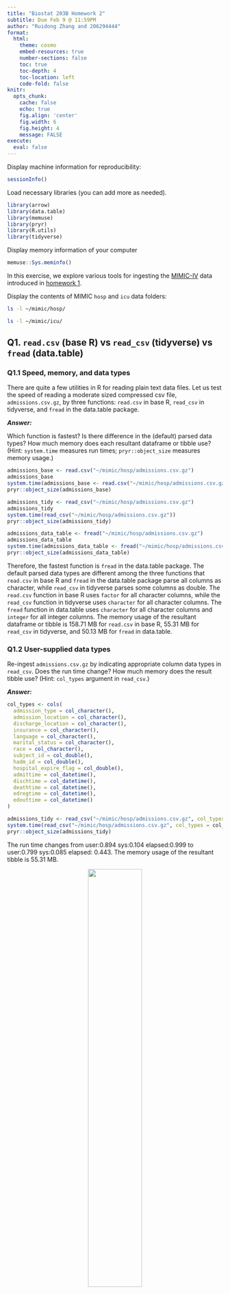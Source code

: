 ```yaml
---
title: "Biostat 203B Homework 2"
subtitle: Due Feb 9 @ 11:59PM
author: "Ruidong Zhang and 206294444"
format:
  html:
    theme: cosmo
    embed-resources: true
    number-sections: false
    toc: true
    toc-depth: 4
    toc-location: left
    code-fold: false
knitr:
  opts_chunk: 
    cache: false    
    echo: true
    fig.align: 'center'
    fig.width: 6
    fig.height: 4
    message: FALSE
execute:
  eval: false    
---
```


Display machine information for reproducibility:
```r
sessionInfo()
```

Load necessary libraries (you can add more as needed).
```r
library(arrow)
library(data.table)
library(memuse)
library(pryr)
library(R.utils)
library(tidyverse)
```

Display memory information of your computer
```r
memuse::Sys.meminfo()
```

In this exercise, we explore various tools for ingesting the [MIMIC-IV](https://mimic.mit.edu/docs/iv/) data introduced in [homework 1](https://ucla-biostat-203b.github.io/2024winter/hw/hw1/hw1.html).

Display the contents of MIMIC `hosp` and `icu` data folders:

```bash
ls -l ~/mimic/hosp/
```

```bash
ls -l ~/mimic/icu/
```

## Q1. `read.csv` (base R) vs `read_csv` (tidyverse) vs `fread` (data.table)

### Q1.1 Speed, memory, and data types

There are quite a few utilities in R for reading plain text data files. Let us test the speed of reading a moderate sized compressed csv file, `admissions.csv.gz`, by three functions: `read.csv` in base R, `read_csv` in tidyverse, and `fread` in the data.table package.

***Answer:*** 

Which function is fastest? Is there difference in the (default) parsed data types? How much memory does each resultant dataframe or tibble use? (Hint: `system.time` measures run times; `pryr::object_size` measures memory usage.) 

```r
admissions_base <- read.csv("~/mimic/hosp/admissions.csv.gz")
admissions_base
system.time(admissions_base <- read.csv("~/mimic/hosp/admissions.csv.gz"))
pryr::object_size(admissions_base)
```

```r
admissions_tidy <- read_csv("~/mimic/hosp/admissions.csv.gz")
admissions_tidy
system.time(read_csv("~/mimic/hosp/admissions.csv.gz"))
pryr::object_size(admissions_tidy)
```

```r
admissions_data_table <- fread("~/mimic/hosp/admissions.csv.gz")
admissions_data_table
system.time(admissions_data_table <- fread("~/mimic/hosp/admissions.csv.gz"))
pryr::object_size(admissions_data_table)
```

Therefore, the fastest function is `fread` in the data.table package. The default parsed data types are different among the three functions that `read.csv` in base R and `fread` in the data.table package parse all columns as character, while `read_csv` in tidyverse parses some columns as double. The `read.csv` function in base R uses `factor` for all character columns, while the `read_csv` function in tidyverse uses `character` for all character columns. The `fread` function in data.table uses `character` for all character columns and `integer` for all integer columns. The memory usage of the resultant dataframe or tibble is 158.71 MB for `read.csv` in base R, 55.31 MB for `read_csv` in tidyverse, and 50.13 MB for `fread` in data.table.

### Q1.2 User-supplied data types

Re-ingest `admissions.csv.gz` by indicating appropriate column data types in `read_csv`. Does the run time change? How much memory does the result tibble use? (Hint: `col_types` argument in `read_csv`.)

***Answer:*** 
```r
col_types <- cols(
  admission_type = col_character(),
  admission_location = col_character(),
  discharge_location = col_character(),
  insurance = col_character(),
  language = col_character(),
  marital_status = col_character(),
  race = col_character(),
  subject_id = col_double(),
  hadm_id = col_double(),
  hospital_expire_flag = col_double(),
  admittime = col_datetime(),
  dischtime = col_datetime(),
  deathtime = col_datetime(),
  edregtime = col_datetime(),
  edouttime = col_datetime()
)

admissions_tidy <- read_csv("~/mimic/hosp/admissions.csv.gz", col_types = col_types)
system.time(read_csv("~/mimic/hosp/admissions.csv.gz", col_types = col_types))
pryr::object_size(admissions_tidy)
```

The run time changes from user:0.894 sys:0.104 elapsed:0.999 to user:0.799 sys:0.085 elapsed: 0.443. The memory usage of the resultant tibble is 55.31 MB.

<p align="center">
  <img src="./bigfile.png" width="50%">
</p>

Let us focus on a bigger file, `labevents.csv.gz`, which is about 125x bigger than `admissions.csv.gz`.
```bash
ls -l ~/mimic/hosp/labevents.csv.gz
```
Display the first 10 lines of this file.
```bash
zcat < ~/mimic/hosp/labevents.csv.gz | head -10
```

### Q2.1 Ingest `labevents.csv.gz` by `read_csv`

<p align="center">
  <img src="./readr_logo.png" width="20%">
</p>

Try to ingest `labevents.csv.gz` using `read_csv`. What happens? If it takes more than 5 minutes on your computer, then abort the program and report your findings. 

***Answer:*** 
```r
labevents_tidy <- read_csv("~/mimic/hosp/labevents.csv.gz")
system.time(labevents_tidy)
```

The `read_csv` function in tidyverse takes more than 5 minutes to ingest `labevents.csv.gz` on my computer. Therefore, I abort the program and report my findings. If not aborted, the output is as follows: Error: vector memory exhausted (limit reached?). 
This code doesn't finish within 5 minutes on my computer. The reason is that the file is too large to be ingested by `read_csv` in tidyverse. The memory usage of the resultant tibble is 1.3 GB.

### Q2.2 Ingest selected columns of `labevents.csv.gz` by `read_csv`

Try to ingest only columns `subject_id`, `itemid`, `charttime`, and `valuenum` in `labevents.csv.gz` using `read_csv`.  Does this solve the ingestion issue? (Hint: `col_select` argument in `read_csv`.)

***Answer:*** 
```r
#| eval: false
labevents_tidy <- read_csv("~/mimic/hosp/labevents.csv.gz", col_select = c(subject_id, itemid, charttime, valuenum))
system.time(labevents_tidy)
pryr::object_size(labevents_tidy)
```
yes, this solves the ingestion issue. the time taken for ingest is 1.5 minutes. The memory usage of the resultant tibble is 1.3 GB.


### Q2.3 Ingest subset of `labevents.csv.gz`
  
<p align="center">
  <img src="./linux_logo.png" width="20%">
</p>

Our first strategy to handle this big data file is to make a subset of the `labevents` data.  Read the [MIMIC documentation](https://mimic.mit.edu/docs/iv/modules/hosp/labevents/) for the content in data file `labevents.csv`.

In later exercises, we will only be interested in the following lab items: creatinine (50912), potassium (50971), sodium (50983), chloride (50902), bicarbonate (50882), hematocrit (51221), white blood cell count (51301), and glucose (50931) and the following columns:\ `subject_id`, `itemid`, `charttime`, `valuenum`. Write a Bash command to extract these columns and rows from `labevents.csv.gz` and save the result to a new file `labevents_filtered.csv.gz` in the current working directory. (Hint: use `zcat <` to pipe the output of `labevents.csv.gz` to `awk` and then to `gzip` to compress the output. To save render time, put `#| eval: false` at the beginning of this code chunk.)

Display the first 10 lines of the new file `labevents_filtered.csv.gz`. How many lines are in this new file? How long does it take `read_csv` to ingest `labevents_filtered.csv.gz`?

***Answer:*** 
```bash
#| eval: false
zcat < ~/mimic/hosp/labevents.csv.gz | \
awk -F, 'BEGIN {OFS=","} NR==1 || \
($5==50912 || $5==50971 || $5==50983 || \
$5==50902 || $5==50882 || $5==51221 || \
$5==51301 || $5==50931) {print $2, $5, $7, $10}' | \
gzip > ~/mimic/hosp/labevents_filtered.csv.gz
```
       
#Display the first 10 lines of the new file `labevents_filtered.csv.gz`
```bash
#| eval: true
cd ~/mimic/hosp
zcat < labevents_filtered.csv.gz 2>/dev/null | head -10
```

#Display the number of lines in the new file `labevents_filtered.csv.gz`
```bash
#| eval: true
zcat < labevents_filtered.csv.gz | wc -l
```

#How long does it take `read_csv` to ingest `labevents_filtered.csv.gz`?
```r
system.time(read_csv("labevents_filtered.csv.gz"))
```
It takes about 3.55 seconds for `read_csv` to ingest `labevents_filtered.csv.gz` on my computer.

### Q2.4 Ingest `labevents.csv` by Apache Arrow

<p align="center">
  <img src="./arrow_logo.png" width="30%">
</p>

Our second strategy is to use [Apache Arrow](https://arrow.apache.org/) for larger-than-memory data analytics. Unfortunately Arrow does not work with gz files directly. First decompress `labevents.csv.gz` to `labevents.csv` and put it in the current working directory. To save render time, put `#| eval: false` at the beginning of this code chunk.

Then use [`arrow::open_dataset`](https://arrow.apache.org/docs/r/reference/open_dataset.html) to ingest `labevents.csv`, select columns, and filter `itemid` as in Q2.3. How long does the ingest+select+filter process take? Display the number of rows and the first 10 rows of the result tibble, and make sure they match those in Q2.3. (Hint: use `dplyr` verbs for selecting columns and filtering rows.)

***Answer:*** 

```r

# Ingest the CSV file
start_time <- Sys.time()
labevents <- arrow::open_dataset("labevents.csv")

# Select columns and filter rows
labevents_filtered <- labevents %>%
  dplyr::select(subject_id, itemid, charttime, valuenum) %>%
  dplyr::filter(itemid %in% c(50912, 50971, 50983, 50902, 50882, 51221, 51301, 50931))

# Calculate time taken for ingest, select, and filter
end_time <- Sys.time()
process_time <- end_time - start_time

# Display number of rows
num_rows <- nrow(labevents_filtered)
cat("Number of rows:", num_rows, "\n")

# Display the first 10 rows
head(labevents_filtered, 10)
```

Write a few sentences to explain what is Apache Arrow. Imagine you want to explain it to a layman in an elevator. 

Apache Arrow is a cross-language development platform for in-memory data. It specifies a standardized language-independent columnar memory format for flat and hierarchical data, organized for efficient analytic operations on modern hardware. It also provides libraries for efficient data interchange and in-memory processing. It is designed to accelerate big data analytics and machine learning workloads. I want to use it to ingest, select, and filter large data files in R.

### Q2.5 Compress `labevents.csv` to Parquet format and ingest/select/filter

<p align="center">
  <img src="./parquet_logo.png" width="30%">
</p>

Re-write the csv file `labevents.csv` in the binary Parquet format (Hint: [`arrow::write_dataset`](https://arrow.apache.org/docs/r/reference/write_dataset.html).) How large is the Parquet file(s)? How long does the ingest+select+filter process of the Parquet file(s) take? Display the number of rows and the first 10 rows of the result tibble and make sure they match those in Q2.3. (Hint: use `dplyr` verbs for selecting columns and filtering rows.)

```r
# Write the CSV file in the binary Parquet format
arrow::write_dataset(labevents, "labevents.parquet")
#How large is the Parquet file(s)?
file.size("labevents.parquet")
#How long does the ingest+select+filter process of the Parquet file(s) take?
start_time <- Sys.time()
labevents_parquet <- arrow::open_dataset("labevents.parquet")
labevents_filtered_parquet <- labevents_parquet %>%
  dplyr::select(subject_id, itemid, charttime, valuenum) %>%
  dplyr::filter(itemid %in% c(50912, 50971, 50983, 50902, 50882, 51221, 51301, 50931))
end_time <- Sys.time()
process_time <- end_time - start_time
process_time
#Display the number of rows and the first 10 rows of the result tibble
num_rows <- nrow(labevents_filtered_parquet)
cat("Number of rows:", num_rows, "\n")
head(labevents_filtered_parquet, 10)
```

Write a few sentences to explain what is the Parquet format. Imagine you want to explain it to a layman in an elevator.

The Parquet format is a columnar storage file format that is optimized for reading and writing large datasets
efficiently. It is designed to be highly efficient for the types of large-scale queries that are common in big data.
I want to use it to compress large data files in R.

### Q2.6 DuckDB

<p align="center">
  <img src="./duckdb_logo.png" width="20%">
</p>

Ingest the Parquet file, convert it to a DuckDB table by [`arrow::to_duckdb`](https://arrow.apache.org/docs/r/reference/to_duckdb.html), select columns, and filter rows as in Q2.5. How long does the ingest+convert+select+filter process take? Display the number of rows and the first 10 rows of the result tibble and make sure they match those in Q2.3. (Hint: use `dplyr` verbs for selecting columns and filtering rows.)

```r
#Ingest the Parquet file
labevents_parquet <- arrow::open_dataset("labevents.parquet")
#Convert it to a DuckDB table
labevents_duckdb <- arrow::to_duckdb(labevents_parquet, "labevents_duckdb")
#Select columns and filter rows as in Q2.5
start_time <- Sys.time()
labevents_filtered_duckdb <- labevents_duckdb %>%
  dplyr::select(subject_id, itemid, charttime, valuenum) %>%
  dplyr::filter(itemid %in% c(50912, 50971, 50983, 50902, 50882, 51221, 51301, 50931))
end_time <- Sys.time()
process_time <- end_time - start_time
process_time
#Display the number of rows and the first 10 rows of the result tibble
num_rows <- nrow(labevents_filtered_duckdb)
cat("Number of rows:", num_rows, "\n")
head(labevents_filtered_duckdb, 10)
```

Write a few sentences to explain what is DuckDB. Imagine you want to explain it to a layman in an elevator.

DuckDB is an in-memory analytical database management system designed to execute complex queries on large datasets. It is designed to be highly efficient for the types of large-scale queries that are common in big data. I want to use it to ingest, convert, select, and filter large data files in R. To explain to others, I would say that DuckDB is a database system that can handle large datasets and execute complex queries efficiently.

## Q3. Ingest and filter `chartevents.csv.gz`

[`chartevents.csv.gz`](https://mimic.mit.edu/docs/iv/modules/icu/chartevents/) contains all the charted data available for a patient. During their ICU stay, the primary repository of a patient’s information is their electronic chart. The `itemid` variable indicates a single measurement type in the database. The `value` variable is the value measured for `itemid`. The first 10 lines of `chartevents.csv.gz` are
```bash
zcat < ~/mimic/icu/chartevents.csv.gz | head -10
```
[`d_items.csv.gz`](https://mimic.mit.edu/docs/iv/modules/icu/d_items/) is the dictionary for the `itemid` in `chartevents.csv.gz`.
```bash
zcat < ~/mimic/icu/d_items.csv.gz | head -10
```
In later exercises, we are interested in the vitals for ICU patients: heart rate (220045), mean non-invasive blood pressure (220181), systolic non-invasive blood pressure (220179), body temperature in Fahrenheit (223761), and respiratory rate (220210). Retrieve a subset of `chartevents.csv.gz` only containing these items, using the favorite method you learnt in Q2. 

Document the steps and show code. Display the number of rows and the first 10 rows of the result tibble.

Step 1: Write a Bash command to extract these columns and rows from `chartevents.csv.gz` and save the result to a new file `chartevents_filtered.csv.gz` in the current working directory. (Hint: use `zcat <` to pipe the output of `chartevents.csv.gz` to `awk` and then to `gzip` to compress the output. To save render time, put `#| eval: false` at the beginning of this code chunk.)
```bash
#| eval: false

zcat < ~/mimic/icu/chartevents.csv.gz | \
awk -F, 'BEGIN {OFS=","} NR==1 || \
($4==220045 || $4==220181 || $4==220179 || \
$4==223761 || $4==220210) {print $1, $4, $5, $8}' | \
gzip > chartevents_filtered.csv.gz
```

Step 2: Display the first 10 lines of the new file `chartevents_filtered.csv.gz`.
```bash
```r
#| eval: false

chartevents_filtered <- read_csv("chartevents_filtered.csv.gz")
num_rows <- nrow(chartevents_filtered)
cat("Number of rows:", num_rows, "\n")
head(chartevents_filtered, 10)
```

